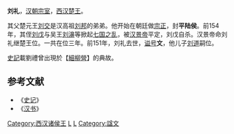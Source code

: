 '''刘礼'''{{BD||？|前151年||catIdx=L}}，[[汉朝|汉朝]][[宗室|宗室]]，[[西汉|西汉]][[楚王|楚王]]。

其父楚元王[[刘交|刘交]]是汉高祖[[刘邦|刘邦]]的弟弟。他开始在朝廷做[[宗正|宗正]]，封'''平陆侯'''。前154年，其侄[[刘戊|刘戊]]与吴王[[刘濞|刘濞]]等掀起[[七国之乱|七国之乱]]，被[[汉景帝|汉景帝]]平定，刘戊自杀。汉景帝命刘礼继楚王位。一共在位三年。前151年，刘礼去世，[[谥号|谥号]]'''文'''，他儿子[[刘道_(楚王)|刘道]]嗣位。

[[史記|史記]]載劉禮曾出現於【[[細柳營|細柳營]]】的典故。

{{start box}}
{{s-before|[[刘戊|刘戊]]}}
{{s-title|[[西汉|西汉]][[楚王|楚王]]|前153年—前151年}}
{{s-after|安王[[刘道_(楚王)|刘道]]}}
{{end box}}

==参考文献==
*《[[史记|史记]]》
*《[[汉书|汉书]]》
{{西漢諸侯王}}
{{漢朝人物小作品}}
[[Category:西汉诸侯王|Category:西汉诸侯王]]
[[Category:西汉宗正|L]]
[[Category:刘姓|L]]
[[Category:諡文|Category:諡文]]
